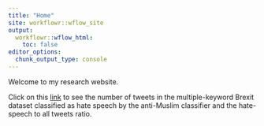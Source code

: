 ```yaml
---
title: "Home"
site: workflowr::wflow_site
output:
  workflowr::wflow_html:
    toc: false
editor_options:
  chunk_output_type: console
---
```


Welcome to my research website.

Click on this [link](initial_numbers.html) to see the number of tweets in the multiple-keyword Brexit dataset classified as hate speech by the anti-Muslim classifier and the hate-speech to all tweets ratio.